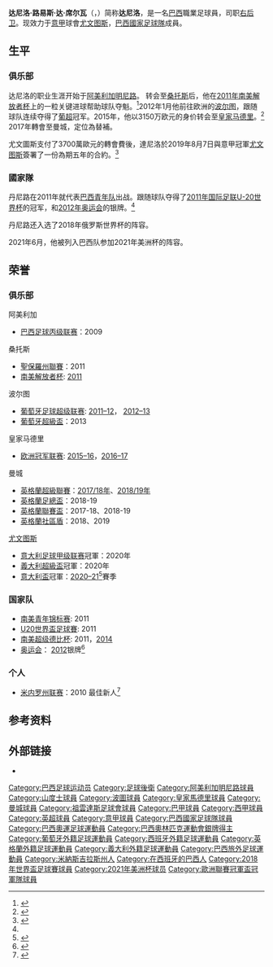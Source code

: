 {{noteTA
|G1=足球
|G2=南美球会
|G3=西甲
|G4=uefa
|1=zh-hans:达尼洛;zh-hk:丹尼路;zh-tw:達尼洛;
}}
{{Infobox football biography
| name = 达尼洛<br/>Danilo
| image = 20180610 FIFA Friendly Match Austria vs. Brazil Danilo Luiz 850 1591.jpg
| image_size = 200
| caption =达尼洛2018年为[[巴西國家足球隊|巴西]]出战
| fullname = 达尼洛·路易斯·达·席尔瓦
| birth_date = {{birth date and age|1991|7|15|df=y}}
| birth_place = {{BRA}}[[比卡斯|比卡斯]]
| height = {{convert|1.84|m|ftin|0|abbr=on}}
| position = [[後衛_(足球)|右后卫]]
| currentclub = [[尤文图斯足球俱乐部|尤文图斯]]
| clubnumber =13
| youthyears1 = 2003–2009 | youthclubs1 = [[阿美利加明尼路|阿美利加明尼路]]
| years1 = 2009–2010 | clubs1 = [[阿美利加明尼路|阿美利加明尼路]] | caps1 = 37 | goals1 = 4
| years2 = 2010–2011 | clubs2 = [[桑托斯足球俱乐部|桑托斯]] | caps2 = 49 | goals2 = 5
| years3 = 2012–2015 | clubs3 = [[波尔图足球俱乐部|波尔图]] | caps3 = 91 | goals3 = 11
| years4 = 2015–2017 | clubs4 = [[皇家马德里足球俱乐部|皇家马德里]] | caps4 = 41 | goals4 = 3
| years5 = 2017–2019 | clubs5 = [[曼彻斯特城足球俱乐部|曼城]] | caps5 = 34 | goals5 = 4
| years6 = 2019– | clubs6 = [[尤文图斯足球俱乐部|尤文图斯]] | caps6 = 49 | goals6 = 3
| nationalyears1 = 2011 | nationalteam1 = [[巴西20岁以下足球队|巴西 U20]] | nationalcaps1 = 15 | nationalgoals1 = 2
| nationalyears2 = 2012 | nationalteam2 = [[巴西23岁以下足球队|巴西 U23]] | nationalcaps2 = 4 | nationalgoals2 = 1
| nationalyears3 = 2011– | nationalteam3 = [[巴西國家足球隊|巴西]] | nationalcaps3 = 28 | nationalgoals3 = 1
| club-update = 2021年4月7日
| nationalteam-update = 2020年10月25日
| medaltemplates = 
{{MedalCompetition|[[夏季奥林匹克运动会足球比赛|奥运会]]}} 
{{MedalSilver|[[2012年夏季奥林匹克运动会|2012 伦敦]]|[[2012年夏季奧林匹克運動會男子足球比賽|团队]]}}
}}
'''达尼洛·路易斯·达·席尔瓦'''（{{lang-pt|'''Danilo Luiz da Silva'''}}，{{bd|1991年|7月15日|catIdx=Danilo}}）简称'''达尼洛'''，是一名[[巴西|巴西]]職業足球員，司职[[後衛_(足球)|右后卫]]。现效力于[[意大利足球甲级联赛|意甲]]球會[[尤文图斯足球俱乐部|尤文图斯]]，[[巴西國家足球隊|巴西國家足球隊]]成員。

== 生平 == 
=== 俱乐部 ===
达尼洛的职业生涯开始于[[阿美利加明尼路|阿美利加明尼路]]。 转会至[[桑托斯足球俱乐部|桑托斯]]后，他在[[2011年南美解放者杯|2011年南美解放者杯]]上的一粒关键进球帮助球队夺魁。<ref>{{cite news|url=http://globoesporte.globo.com/jogo/libertadores-2011/22-06-2011/santos-penarol.html|title=Neymar brilha, meninos da vila fazem história e Peixe leva tri da Libertadores|trans_title=Neymar shines, local lads make history and ''Peixe'' lifts third Libertadores|publisher=[[O_Globo|O Globo]]|language=pt|date=22 June 2011|accessdate=2 April 2015|archive-date=2021-02-11|archive-url=https://web.archive.org/web/20210211233336/http://globoesporte.globo.com/jogo/libertadores-2011/22-06-2011/santos-penarol.html|dead-url=no}}</ref>2012年1月他前往欧洲的[[波尔图足球俱乐部|波尔图]]，跟随球队连续夺得了[[葡超|葡超]]冠军。2015年，他以3150万欧元的身价转会至[[皇家马德里足球俱乐部|皇家马德里]]。<ref name=":0">{{Cite web|url=http://m.sohu.com/n/410631020|title=皇马官方宣布达尼洛加盟 砸3150万欧夺最火妖星|accessdate=2016-07-19|author=|date=|work=搜狐|publisher=|archive-date=2019-12-02|archive-url=https://web.archive.org/web/20191202072036/http://m.sohu.com/n/410631020/|dead-url=no}}</ref> 2017年轉會至曼城，定位為替補。

尤文圖斯支付了3700萬歐元的轉會費後，達尼洛於2019年8月7日與意甲冠軍[[尤文图斯足球俱乐部|尤文图斯]]簽署了一份為期五年的合約。<ref>{{cite web |url=https://www.juventus.com/en/news/news/2019/official-danilo-is-bianconero.php |title=Official: Danilo is Bianconero! |publisher=Juventus F.C. |date=7 August 2019 |access-date=8 August 2019 |archive-date=2020-09-28 |archive-url=https://web.archive.org/web/20200928111854/https://www.juventus.com/en/news/articles/2019/official-danilo-is-bianconero.php/ |dead-url=no }}</ref> 

=== 國家隊 ===
丹尼路在2011年就代表[[巴西國家足球隊|巴西青年队]]出战。跟随球队夺得了[[2011年国际足联U-20世界杯|2011年国际足联U-20世界杯]]的冠军，和[[2012年夏季奧林匹克運動會男子足球比賽|2012年奥运会]]的银牌。<ref name=":0" />

丹尼路还入选了2018年俄罗斯世界杯的阵容。

2021年6月，他被列入巴西队参加2021年美洲杯的阵容。

==荣誉==
===俱乐部===
;阿美利加
*[[巴西足球丙级联赛|巴西足球丙级联赛]]：2009

;桑托斯
*[[巴西聖保羅州聯賽|聖保羅州聯賽]]：2011
*[[南美解放者杯|南美解放者杯]]: [[2011年南美解放者杯|2011]]

;波尔图
*[[葡萄牙足球超级联赛|葡萄牙足球超级联赛]]: [[2011年至2012年葡萄牙足球超级联赛|2011–12]]， [[2012年至2013年葡萄牙足球超级联赛|2012–13]]
*[[葡萄牙超級盃|葡萄牙超級盃]]：2013

;皇家马德里
*[[欧洲冠军联赛|欧洲冠军联赛]]: [[2015–16年欧洲冠军联赛|2015–16]]，[[2015–17年欧洲冠军联赛|2016–17]]

;曼城
* [[英格蘭超級聯賽|英格蘭超級聯賽]]：[[2017年至2018年英格蘭足球超級聯賽|2017/18年]]、[[英格蘭足球超級聯賽|2018/19年]]
* [[英格蘭足總盃|英格蘭足總盃]]：2018-19
* [[英格蘭聯賽盃|英格蘭聯賽盃]]：2017-18、2018-19
* [[英格蘭社區盾|英格蘭社區盾]]：2018、2019

;{{flagicon|ITA}} [[尤文图斯足球俱乐部|尤文图斯]]
*[[意大利足球甲级联赛|意大利足球甲级联赛]]冠軍：2020年
*[[義大利超級盃|義大利超級盃]]冠軍：2020年
*[[意大利盃|意大利盃]]冠軍：[[2020–21年意大利盃|2020–21]]<ref>{{cite web|url=https://hk.on.cc/hk/bkn/cnt/sport/20210520/bkn-20210520110116578-0520_00882_001.html|title=祖雲達斯捧意盃　保方平紀錄完美告別|website=東網|date=2021-05-20|language=zh-hk|access-date=2021-05-20|archive-date=2021-05-20|archive-url=https://web.archive.org/web/20210520223500/https://hk.on.cc/hk/bkn/cnt/sport/20210520/bkn-20210520110116578-0520_00882_001.html|dead-url=no}}</ref>賽季

===国家队===
*[[南美青年锦标赛|南美青年锦标赛]]: 2011
*[[U20世界盃足球賽|U20世界盃足球賽]]: 2011
*[[南美超级德比杯|南美超级德比杯]]: 2011，[[2014年南美超级德比杯|2014]]
*[[夏季奥林匹克运动会|奥运会]]： [[2012年夏季奧林匹克運動會足球比賽|2012]]银牌<ref>{{cite web|url=http://uk.soccerway.com/players/danilo-luiz-da-silva/75848/|title=Danilo – Trophies|publisher=Soccerway|accessdate=10 March 2015|archive-date=2015-03-13|archive-url=https://web.archive.org/web/20150313192550/http://uk.soccerway.com/players/danilo-luiz-da-silva/75848/|dead-url=no}}</ref>

===个人===
*[[米内罗州联赛|米内罗州联赛]]：2010 最佳新人<ref>{{cite web|url=http://globoesporte.globo.com/futebol/times/santos/noticia/2010/06/danilo-chega-ao-santos-para-tentar-resolver-problema-da-lateral-direita.html|title=Danilo chega ao Santos para tentar resolver problema da lateral direita|trans_title=Danilo arrives at Santos trying to solve right-back problem|publisher=Globo Esporte|language=pt|date=30 June 2010|accessdate=11 March 2015|quote=Já em eleição realizada pela TV Globo Minas, Danilo foi eleito revelação do Campeonato Mineiro 2010.|archive-date=2015-04-02|archive-url=https://web.archive.org/web/20150402170522/http://globoesporte.globo.com/futebol/times/santos/noticia/2010/06/danilo-chega-ao-santos-para-tentar-resolver-problema-da-lateral-direita.html|dead-url=no}}</ref>

==参考资料==
{{reflist}}

==外部链接==
*{{Soccerway}}

{{祖雲達斯球員名單}}
{{2012年奥运会男子足球巴西参赛名单}}
{{2018年世界盃足球賽巴西參賽名單}}
{{2021年美洲盃足球賽巴西參賽名單}}

{{DEFAULTSORT:Danilo}}

[[Category:巴西足球运动员|Category:巴西足球运动员]]
[[Category:足球後衛|Category:足球後衛]]
[[Category:阿美利加明尼路球員|Category:阿美利加明尼路球員]]
[[Category:山度士球員|Category:山度士球員]]
[[Category:波圖球員|Category:波圖球員]]
[[Category:皇家馬德里球員|Category:皇家馬德里球員]]
[[Category:曼城球員|Category:曼城球員]]
[[Category:祖雲達斯足球會球員|Category:祖雲達斯足球會球員]]
[[Category:巴甲球員|Category:巴甲球員]]
[[Category:西甲球員|Category:西甲球員]]
[[Category:英超球員|Category:英超球員]]
[[Category:意甲球員|Category:意甲球員]]
[[Category:巴西國家足球隊球員|Category:巴西國家足球隊球員]]
[[Category:巴西奧運足球運動員|Category:巴西奧運足球運動員]]
[[Category:巴西奧林匹克運動會銀牌得主|Category:巴西奧林匹克運動會銀牌得主]]
[[Category:葡萄牙外籍足球運動員|Category:葡萄牙外籍足球運動員]]
[[Category:西班牙外籍足球運動員|Category:西班牙外籍足球運動員]]
[[Category:英格蘭外籍足球運動員|Category:英格蘭外籍足球運動員]]
[[Category:義大利外籍足球運動員|Category:義大利外籍足球運動員]]
[[Category:巴西旅外足球運動員|Category:巴西旅外足球運動員]]
[[Category:米納斯吉拉斯州人|Category:米納斯吉拉斯州人]]
[[Category:在西班牙的巴西人|Category:在西班牙的巴西人]]
[[Category:2018年世界盃足球賽球員|Category:2018年世界盃足球賽球員]]
[[Category:2021年美洲杯球员|Category:2021年美洲杯球员]]
[[Category:歐洲聯賽冠軍盃冠軍隊球員|Category:歐洲聯賽冠軍盃冠軍隊球員]]